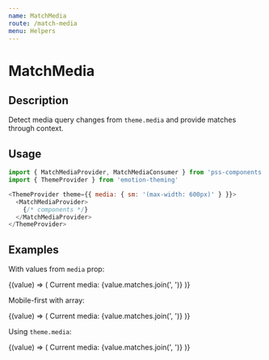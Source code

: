 ```yaml
---
name: MatchMedia
route: /match-media
menu: Helpers
---
```



# MatchMedia

## Description

Detect media query changes from `theme.media` and provide matches through context.


## Usage

```js
import { MatchMediaProvider, MatchMediaConsumer } from 'pss-components'
import { ThemeProvider } from 'emotion-theming'
```

```js
<ThemeProvider theme={{ media: { sm: '(max-width: 600px)' } }}>
  <MatchMediaProvider>
    {/* components */}
  </MatchMediaProvider>
</ThemeProvider>
```

## Examples

With values from `media` prop:

<Playground>
  <MatchMediaProvider
    media={{
      // definition order matter
      mobile: '(min-width: 0px)',
      tablet: '(min-width: 600px)',
      desktop: '(min-width: 1024px)'
    }}
  >
    <MatchMediaConsumer>
      {(value) => (
        <Box>
          Current media: {value.matches.join(', ')}
        </Box>
      )}
    </MatchMediaConsumer>
  </MatchMediaProvider>
</Playground>

Mobile-first with array:

<Playground>
  <MatchMediaProvider
    media={[
      '(min-width: 0px)',
      '(min-width: 600px)',
      '(min-width: 1024px)'
    ]}
  >
    <MatchMediaConsumer>
      {(value) => (
        <Box>
          Current media: {value.matches.join(', ')}
        </Box>
      )}
    </MatchMediaConsumer>
  </MatchMediaProvider>
</Playground>


Using `theme.media`:

<Playground>
  <MatchMediaProvider>
    <MatchMediaConsumer>
      {(value) => (
        <Box>
          Current media: {value.matches.join(', ')}
        </Box>
      )}
    </MatchMediaConsumer>
  </MatchMediaProvider>
</Playground>

